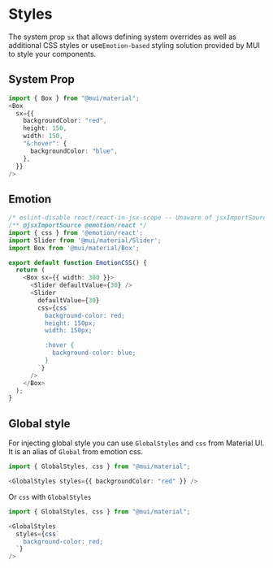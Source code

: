 
<Meta title="Styles"/>


# Styles
The system prop `sx` that allows defining system overrides as well as additional CSS styles or
use`Emotion-based` styling solution provided by MUI to style your components.

## System Prop

```typescript jsx
import { Box } from "@mui/material";
<Box
  sx={{
    backgroundColor: "red",
    height: 150,
    width: 150,
    "&:hover": {
      backgroundColor: "blue",
    },
  }}
/>
```

## Emotion

```typescript jsx
/* eslint-disable react/react-in-jsx-scope -- Unaware of jsxImportSource */
/** @jsxImportSource @emotion/react */
import { css } from '@emotion/react';
import Slider from '@mui/material/Slider';
import Box from '@mui/material/Box';

export default function EmotionCSS() {
  return (
    <Box sx={{ width: 300 }}>
      <Slider defaultValue={30} />
      <Slider
        defaultValue={30}
        css={css`
          background-color: red;
          height: 150px;
          width: 150px;

          :hover {
            background-color: blue;
          }
        `}
      />
    </Box>
  );
}

```

## Global style


For injecting global style you can use `GlobalStyles` and `css` from Material UI. It is an alias of `Global` from emotion css.

```typescript jsx
import { GlobalStyles, css } from "@mui/material";

<GlobalStyles styles={{ backgroundColor: "red" }} />
```

Or `css` with `GlobalStyles`

```typescript jsx
import { GlobalStyles, css } from "@mui/material";

<GlobalStyles
  styles={css`
    background-color: red;
  `}
/>
```
